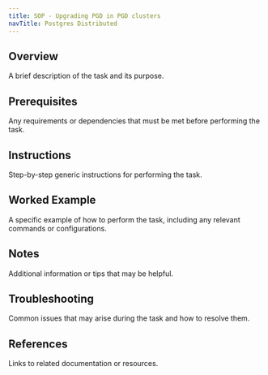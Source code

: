 ```yaml
---
title: SOP - Upgrading PGD in PGD clusters
navTitle: Postgres Distributed
---
```


## Overview

A brief description of the task and its purpose.

## Prerequisites

Any requirements or dependencies that must be met before performing the task.

## Instructions

Step-by-step generic instructions for performing the task.

## Worked Example

A specific example of how to perform the task, including any relevant commands or configurations.

## Notes

Additional information or tips that may be helpful.

## Troubleshooting

Common issues that may arise during the task and how to resolve them.

## References

Links to related documentation or resources.

